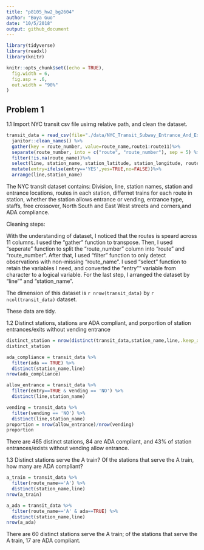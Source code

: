 ```yaml
---
title: "p8105_hw2_bg2604"
author: "Boya Guo"
date: "10/5/2018"
output: github_document
---
```


```r
library(tidyverse)
library(readxl)
library(knitr)
```

```r
knitr::opts_chunk$set((echo = TRUE),
  fig.width = 6,
  fig.asp = .6,
  out.width = "90%"
)
```

## Problem 1 

1.1 Import NYC transit csv file usirng relative path, and clean the dataset.  

```r
transit_data = read_csv(file="./data/NYC_Transit_Subway_Entrance_And_Exit_Data.csv")%>%
  janitor::clean_names() %>% 
  gather(key = route_number, value=route_name,route1:route11)%>%
  separate(route_number, into = c("route", "route_number"), sep = 5) %>%
  filter(!is.na(route_name))%>%
  select(line, station_name, station_latitude, station_longitude, route_number,route_name, entry, vending, entrance_type, ada)%>%
  mutate(entry=ifelse(entry=='YES',yes=TRUE,no=FALSE))%>%
  arrange(line,station_name)
```

The NYC transit dataset contains: 
Division, line, station names, station and entrance locations, routes in each station, differnet trains for each route in station, whether the station allows entrance or vending, entrance type, staffs, free crossover, North South and East West streets and corners,and ADA compliance.

Cleaning steps: 

With the understanding of dataset, I noticed that the routes is speard across 11 columns. I used the "gather" function to transpose. Then, I used "seperate" function to split the "route_number" column into "route"
and "route_number". After that, I used "filter" function to only detect observations with non-missing "route_name". I used "select" function to retain the variables I need, and converted the "entry"" variable from character to a logical variable. For the last step, I arranged the dataset by "line"" and "station_name". 

The dimension of this dataset is `r nrow(transit_data)` by `r ncol(transit_data)` dataset.

These data are tidy.


1.2 Distinct stations, stations are ADA compliant, and porportion of station entrances/exits without vending entrance  

```r
distinct_station = nrow(distinct(transit_data,station_name,line,.keep_all = TRUE))
distinct_station 

ada_compliance = transit_data %>% 
  filter(ada == TRUE) %>% 
  distinct(station_name,line)
nrow(ada_compliance)

allow_entrance = transit_data %>% 
  filter(entry==TRUE & vending == 'NO') %>% 
  distinct(line,station_name)

vending = transit_data %>% 
  filter(vending == 'NO') %>% 
  distinct(line,station_name)
proportion = nrow(allow_entrance)/nrow(vending)
proportion
```
There are 465 distinct stations, 84 are ADA compliant, and 43% of station entrances/exists without vending allow entrance. 

1.3 Distinct stations serve the A train? Of the stations that serve the A train, how many are ADA compliant?

```r
a_train = transit_data %>% 
  filter(route_name=='A') %>% 
  distinct(station_name,line)
nrow(a_train)

a_ada = transit_data %>% 
  filter(route_name=='A' & ada==TRUE) %>% 
  distinct(station_name,line)
nrow(a_ada)
```

There are 60 distinct stations serve the A train; of the stations that serve the A train, 17 are ADA compliant.









